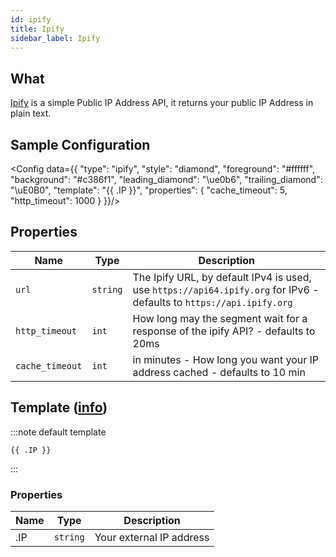 ```yaml
---
id: ipify
title: Ipify
sidebar_label: Ipify
---
```


## What

[Ipify][ipify] is a simple Public IP Address API, it returns your public IP Address in plain text.

## Sample Configuration


<Config data={{
  "type": "ipify",
  "style": "diamond",
  "foreground": "#ffffff",
  "background": "#c386f1",
  "leading_diamond": "\ue0b6",
  "trailing_diamond": "\uE0B0",
  "template": "{{ .IP }}",
  "properties": {
    "cache_timeout": 5,
    "http_timeout": 1000
  }
}}/>

## Properties

| Name            | Type     | Description                                                                                                          |
| --------------- | -------- | -------------------------------------------------------------------------------------------------------------------- |
| `url`           | `string` | The Ipify URL, by default IPv4 is used, use `https://api64.ipify.org` for IPv6 - defaults to `https://api.ipify.org` |
| `http_timeout`  | `int`    | How long may the segment wait for a response of the ipify API? - defaults to 20ms                                    |
| `cache_timeout` | `int`    | in minutes - How long you want your IP address cached - defaults to 10 min                                           |

## Template ([info][templates])

:::note default template

```template
{{ .IP }}
```

:::

### Properties

| Name | Type     | Description              |
| ---- | -------- | ------------------------ |
| .IP  | `string` | Your external IP address |

[templates]: /docs/configuration/templates
[ipify]: https://www.ipify.org/
